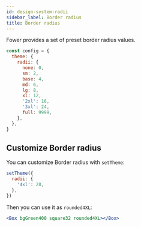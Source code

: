 ```yaml
---
id: design-system-radii
sidebar_label: Border radius
title: Border radius
---
```


Fower provides a set of preset border radius values.

```jsx
const config = {
  theme: {
    radii: {
      none: 0,
      sm: 2,
      base: 4,
      md: 6,
      lg: 8,
      xl: 12,
      '2xl': 16,
      '3xl': 24,
      full: 9999,
    },
  },
}
```

## Customize Border radius

You can customize Border radius with `setTheme`:

```jsx
setTheme({
  radii: {
    '4xl': 28,
  },
})
```

Then you can use it as `rounded4XL`:

```jsx live
<Box bgGreen400 square32 rounded4XL></Box>
```
